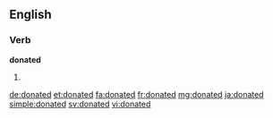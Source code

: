 ==English==

===Verb===
'''donated'''

# {{en-past of|donate}}

[[de:donated]]
[[et:donated]]
[[fa:donated]]
[[fr:donated]]
[[mg:donated]]
[[ja:donated]]
[[simple:donated]]
[[sv:donated]]
[[vi:donated]]
